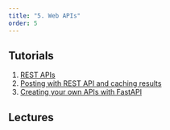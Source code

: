 ```yaml
---
title: "5. Web APIs"
order: 5
---
```


## Tutorials

1. [REST APIs](webapi-1.qmd)
2. [Posting with REST API and caching results](webapi-2.qmd)
3. [Creating your own APIs with FastAPI](webapi-3.qmd)

## Lectures
